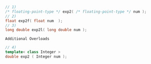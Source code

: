 ```cpp
// 1)
/* floating-point-type */ exp2( /* floating-point-type */ num );
// 2)
float exp2f( float num  );
// 3)
long double exp2l( long double num );
```

`Additional Overloads`

```cpp
// 4)
template< class Integer >
double exp2 ( Integer num );
```